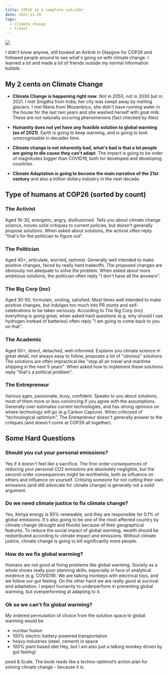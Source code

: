 ```yaml
---
title: COP26 as a complete outsider
date: 2021-11-20
tags:
  - climate change
  - travel
---
```


![](https://lessandro.herokuapp.com/static/imgs/transformer-1.png)

I didn't know anyone, still booked an Airbnb in Glasgow for COP26 and followed people around to see what's going on with climate change. 
I learned a lot and made a lot of friends outside my normal information bubble. 

## My 2 cents on Climate Change

- **Climate Change is happening right now**. Not in 2050, not in 2030 but in 2021. I met Snigdha from India, her city was swept away by melting glaciers. I met Maria from Mozambico, she didn't have running water in the house for the last two years and she washed herself with goat milk. These are not naturally occuring phenomenons (fact checked by Alex)

- **Humanity does not yet have any feasible solution to global warming (as of 2021)**. Earth is going to keep warming, and is going to look unrecognisable in decades time.

- **Climate change is not inherently bad, what's bad is that a lot people are going to die cause they can't adapt**. The impact is going to be order of magnitudes bigger than COVID19, both for developed and developing countries.

- **Climate Adaptation is going to become the main narrative of the 21st century** and also a trillion dollary industry in the next decade.

## Type of humans at COP26 (sorted by count)

### The Activist
Aged 16-30, energetic, angry, disillusioned. Tells you about climate change science, moves solid critiques to current policies, but doesn't generally propose solutions. When asked about solutions, the activist often reply "that's for the politician to figure out".

### The Politician
Aged 40+, articulate, worried, optimist. Generally well intended to make positive changes, faced by really hard tradeoffs. The proposed changes are obviously not adequate to solve the problem. When asked about more ambitious solutions, the politician often reply "I don't have all the answers".

### The Big Corp (inc)
Aged 30-50, formulaic, smiling, satisfied. Most times well intended to make positive changes, but indulges too much into PR stunts and self-celebrations to be taken seriously. According to The Big Corp (inc) everything is going great, when asked hard questions (e.g. why should I use hydrogen instead of batteries) often reply "I am going to come back to you on that".

### The Academic
Aged 50+, direct, detached, well-informed. Explains you climate science in great detail, not always easy to follow, proposes a lot of "obvious" solutions. The solutions are often impractical like "stop all air travel and maritime shipping in the next 5 years". When asked how to implement these solutions reply "that's a political problem".

### The Entrepreneur
Various ages, passionate, busy, confident. Speaks to you about solutions, most of them more or less convincing if you agree with the assumptions. Generally over estimates current technologies, and has strong opinions on where technology will go (e.g Carbon Capture). When criticized of "technological optimism", The Entrepreneur doesn't generally answer to the critiques (and doesn't come at COP26 all together).

## Some Hard Questions

### Should you cut your personal emissions? 
Yes if it doesn't feel like a sacrifice. The first-order consequences of reducing your personal CO2 emissions are absolutely negligible, but the second-order consequences might be worthwhile, both as influence on others and influence on yourself. Critising someone for not cutting their own emissions (and still advocate for climate change) is generally not a solid argument.

### Do we need climate justice to fix climate change?
Yes, Kenya energy is 95% renewable, and they are responsible for 0.1% of global emissions. It's also going to be one of the most affected country by climate change (drought and floods) because of their geographical features. To reduce the social impact of global warming, wealth should be redistributed according to climate impact and emissions. Without climate justice, climate change is going to kill significantly more people.

### How do we fix global warming?
Humans are not good at fixing problems like global warming. Society as a whole shows really poor planning skills, especially in face of analytical evidence (e.g. COVID19). We are talking monkeys with electrical toys, and we follow our gut feeling. On the other hand we are really good at survival and adaptation. I expect humanity to underperform in preventing global warming, but overperforming at adapting to it.

### Ok so we can't fix global warming?
My ordered permutation of choice from the solution space to global warming would be
- nuclear fusion
- 100% electric battery-powered transportation 
- heavy industries (steel, cement) in space
- 100% plant based diet
Hey, but I am also just a talking monkey driven by gut feeling!

peed & Scale. The book reads like a techno-optimist’s action plan for solving climate change - because it is. 
